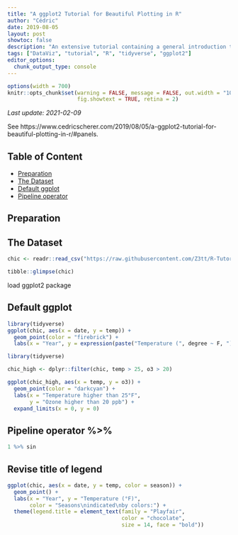 ```yaml
---
title: "A ggplot2 Tutorial for Beautiful Plotting in R"
author: "Cédric"
date: 2019-08-05
layout: post
showtoc: false
description: "An extensive tutorial containing a general introduction to ggplot2 as well as many examples how to modify a ggplot, step by step. It covers several topics such as different chart types, themes, design choices, plot combinations, and modification of axes, labels, and legends, custom fonts, interactive charts and many more."
tags: ["DataViz", "tutorial", "R", "tidyverse", "ggplot2"]
editor_options:
  chunk_output_type: console
---
```

  
```r
options(width = 700)
knitr::opts_chunk$set(warning = FALSE, message = FALSE, out.width = "100%",
                      fig.showtext = TRUE, retina = 2)
```

*Last update: 2021-02-09*
  
See https://www.cedricscherer.com/2019/08/05/a-ggplot2-tutorial-for-beautiful-plotting-in-r/#panels.

## Table of Content {#toc}

* [Preparation](#prep)
* [The Dataset](#data)
* [Default ggplot](#ggplot)
* [Pipeline operator](#pipe)

## Preparation {#prep}

## The Dataset {#data}
```r
chic <- readr::read_csv("https://raw.githubusercontent.com/Z3tt/R-Tutorials/master/ggplot2/chicago-nmmaps.csv")
```
```r
tibble::glimpse(chic)
```
load ggplot2 package

## Default ggplot {#ggplot}
```r
library(tidyverse)
ggplot(chic, aes(x = date, y = temp)) +
  geom_point(color = "firebrick") +
  labs(x = "Year", y = expression(paste("Temperature (", degree ~ F, ")"^"(Hey, why should we use metric units?!)")))
```

```r
library(tidyverse)

chic_high <- dplyr::filter(chic, temp > 25, o3 > 20)

ggplot(chic_high, aes(x = temp, y = o3)) +
  geom_point(color = "darkcyan") +
  labs(x = "Temperature higher than 25°F",
       y = "Ozone higher than 20 ppb") +
  expand_limits(x = 0, y = 0)
```

## Pipeline operator %>% {#pipe}
```r
1 %>% sin
```

## Revise title of legend
```r
ggplot(chic, aes(x = date, y = temp, color = season)) +
  geom_point() +
  labs(x = "Year", y = "Temperature (°F)",
       color = "Seasons\nindicated\nby colors:") +
  theme(legend.title = element_text(family = "Playfair",
                                    color = "chocolate",
                                    size = 14, face = "bold"))
```